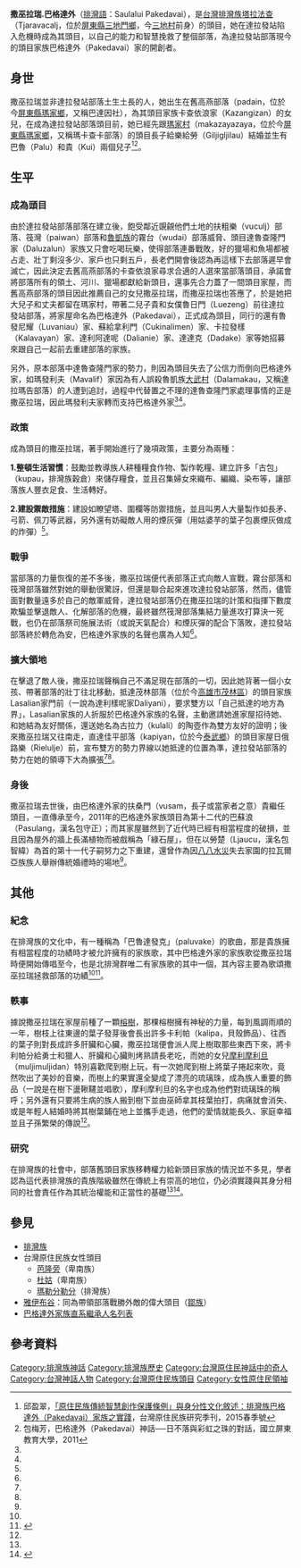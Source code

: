 '''撒巫拉瑞.巴格達外'''（[[排灣語|排灣語]]：Saulalui Pakedavai），是[[台灣|台灣]][[排灣族|排灣族]][[三地村|塔拉法查]]（Tjaravacalj，位於[[屏東縣|屏東縣]][[三地門鄉|三地門鄉]]，今[[三地村|三地村]]前身）的頭目，她在達拉發站陷入危機時成為其頭目，以自己的能力和智慧挽救了整個部落，為達拉發站部落現今的頭目家族巴格達外（Pakedavai）家的開創者。

{{Infobox royalty
| type         = monarch
| name         = 撒巫拉瑞·巴格達外
| image        = 
| image_size   = 250px
| caption      = 
| succession   = mamazangiljan
| reign        = [[三地村|塔拉法查]]
| coronation   = [[瑪家村|瑪家]]王族宮殿
| predecessor  = 
| successor    = 巴魯·巴格達外
| spouse       = 基羅啓勞·卡札尼蘭（Giljigljilaw Kazangiljan）
| full name    = 
| house        = 三地門巴格達外王朝
| father       = 
| mother       = Ljavaus Tarulayaz 
| birth_date   = 
| birth_place  = 高燕
| death_date   = 
| death_place  = 
| burial_date  =
| burial_place = 塔拉法查巴格達外王族宮殿
| signature    = 
| religion     = [[排灣族神靈信仰|大武山傳統信仰]]
|}}

==身世==
撒巫拉瑞並非達拉發站部落土生土長的人，她出生在舊高燕部落（padain，位於今[[屏東縣|屏東縣]][[瑪家鄉|瑪家鄉]]，又稱巴達因社），為其頭目家族卡查依浪家（Kazangizan）的女兒，在成為達拉發站部落頭目前，她已經先跟[[瑪家村|瑪家村]]（makazayazaya，位於今[[屏東縣|屏東縣]][[瑪家鄉|瑪家鄉]]，又稱瑪卡查卡部落）的頭目長子給樂給勞（Giljigljilau）結婚並生有巴魯（Palu）和貴（Kui）兩個兒子<ref name="「原住民族傳統智慧創作保護條例」與身分性文化敘述">邱盈翠，[http://www.tipp.org.tw/researchsourse/word/5221012016.pdf 「原住民族傳統智慧創作保護條例」與身分性文化敘述：排灣族巴格達外（Pakedavai）家族之實踐]，台灣原住民族研究季刊，2015春季號</ref><ref name="巴格達外（Pakedavai）神話">包梅芳，巴格達外（Pakedavai）神話──日不落與彩虹之珠的對話，國立屏東教育大學，2011</ref>。

==生平==
===成為頭目===
由於達拉發站部落部落在建立後，飽受鄰近覬覦他們土地的扶粗樂（vuculj）部落、筏灣（paiwan）部落和[[魯凱族|魯凱族]]的霧台（wudai）部落威脅、頭目達魯查隆門家（Daluzalun）家族又只會吃喝玩樂，使得部落連番戰敗，好的獵場和魚場都被占走、壯丁剩沒多少、家戶也只剩五戶，長老們開會後認為再這樣下去部落遲早會滅亡，因此決定去舊高燕部落的卡查依浪家尋求合適的人選來當部落頭目，承諾會將部落所有的領土、河川、獵場都獻給新頭目，還事先合力蓋了一間頭目家屋，而舊高燕部落的頭目因此推薦自己的女兒撒巫拉瑞，而撒巫拉瑞也答應了，於是她把大兒子和丈夫都留在瑪家村，帶著二兒子貴和女僕魯日門（Luezeng）前往達拉發站部落，將家屋命名為巴格達外（Pakedavai），正式成為頭目，同行的還有魯發尼耀（Luvaniau）家、蘇給拿利門（Cukinalimen）家、卡拉發樣（Kalavayan）家、達利阿達呢（Dalianie）家、達達克（Dadake）家等她招募來跟自己一起前去重建部落的家族。

另外，原本部落中達魯查隆門家的勢力，則因為頭目失去了公信力而倒向巴格達外家，如瑪發利夫（Mavalif）家因為有人誤殺魯凱族[[大武村|大武村]]（Dalamakau，又稱達拉瑪告部落）的人遭到追討，過程中代替置之不理的達魯查隆門家處理事情的正是撒巫拉瑞，因此瑪發利夫家轉而支持巴格達外家<ref name="「原住民族傳統智慧創作保護條例」與身分性文化敘述"/><ref name="巴格達外（Pakedavai）神話"/>。

===政策===
成為頭目的撒巫拉瑞，著手開始進行了幾項政策，主要分為兩種：

'''1.整頓生活習慣'''：鼓勵並教導族人耕種糧食作物、製作乾糧、建立許多「古包」（kupau，排灣族穀倉）來儲存糧食，並且召集婦女來織布、編織、染布等，讓部落族人豐衣足食、生活轉好。

'''2.建設禦敵措施'''：建設如瞭望塔、圍欄等防禦措施，並且叫男人大量製作如長矛、弓箭、佩刀等武器，另外還有妨礙敵人用的煙灰彈（用姑婆芋的葉子包裹煙灰做成的炸彈）<ref name="巴格達外（Pakedavai）神話"/>。
===戰爭===
{{main|太陽谷之戰|風中之戰}}
當部落的力量恢復的差不多後，撒巫拉瑞便代表部落正式向敵人宣戰，霧台部落和筏灣部落雖然對她的舉動很驚訝，但還是聯合起來進攻達拉發站部落，然而，儘管面對數量遠多於自己的敵軍威脅，達拉發站部落仍在撒巫拉瑞的計策和指揮下數度欺騙並擊退敵人、化解部落的危機，最終雖然筏灣部落集結力量進攻打算決一死戰，也仍在部落祭司施展法術（或說天氣配合）和煙灰彈的配合下落敗，達拉發站部落終於轉危為安，巴格達外家族的名聲也廣為人知<ref name="巴格達外（Pakedavai）神話"/>。

===擴大領地===
在擊退了敵人後，撒巫拉瑞聲稱自己不滿足現在部落的一切，因此她背著一個小女孩、帶著部落的壯丁往北移動，抵達茂林部落（位於今[[高雄市|高雄市]][[茂林區|茂林區]]）的頭目家族Lasalian家門前（一說為達利樣呢家Daliyani），要求雙方以「自己抵達的地方為界」，Lasalian家族的人折服於巴格達外家族的名聲，主動邀請她進家屋招待她、和她結為友好關係，還送她名為古拉力（kulali）的陶壺作為雙方友好的證明；後來撒巫拉瑞又往南走，直達佳平部落（kapiyan，位於今[[泰武鄉|泰武鄉]]）的頭目家屋日俄路樂（Rielulje）前，宣布雙方的勢力界線以她抵達的位置為準，達拉發站部落的勢力在她的領導下大為擴張<ref name="「原住民族傳統智慧創作保護條例」與身分性文化敘述"/><ref name="巴格達外（Pakedavai）神話"/>。
===身後===
{{main|巴格達外家族直系繼承人名列表}}
撒巫拉瑞去世後，由巴格達外家的扶桑門（vusam，長子或當家者之意）貴繼任頭目，一直傳承至今，2011年的巴格達外家族頭目為第十二代的巴蘇浪（Pasulang，漢名包守正）；而其家屋雖然到了近代時已經有相當程度的破損，並且因為屋外的牆上長滿植物而被戲稱為「綠石屋」，但在以勞楚（Ljaucu，漢名包智緯）為首的第十一代子嗣努力之下重建，還曾作為因[[八八水災|八八水災]]失去家園的拉瓦爾亞族族人舉辦傳統婚禮時的場地<ref name="巴格達外（Pakedavai）神話"/>。

==其他==
===紀念===
在排灣族的文化中，有一種稱為「巴魯達發克」（paluvake）的歌曲，那是貴族擁有相當程度的功績時才被允許擁有的家族歌，其中巴格達外家的家族歌從撒巫拉瑞時便開始傳唱至今，也是北排灣群唯二有家族歌的其中一個，其內容主要為歌頌撒巫拉瑞拯救部落的功績<ref name="巴格達外（Pakedavai）神話"/><ref name="屏東沿山公路續行">{{cite web|url=|title=2012-4-16屏東沿山公路續行(三地門德文達來部落)|date=2012-04-19|author=杜阿威}}</ref>。

===軼事===
據說撒巫拉瑞在家屋前種了一顆[[榕樹|榕樹]]，那棵榕樹擁有神秘的力量，每到風調雨順的一年，樹枝上往東邊的葉子發芽後會長出許多卡利帕（kalipa，貝殼飾品）、往西的葉子則對長成許多肝臟和心臟，撒巫拉瑞便會派人爬上樹取那些東西下來，將卡利帕分給勇士和獵人、肝臟和心臟則烤熟請長老吃，而她的女兒[[摩利摩利旦|摩利摩利旦]]（muljimuljidan）特別喜歡爬到樹上玩，有一次她爬到樹上將葉子捲起來吹，竟然吹出了美妙的音樂，而樹上的果實還全變成了漂亮的琉璃珠，成為族人重要的飾品（一說是在樹下盪鞦韆並唱歌），摩利摩利旦的名字也成為他們對琉璃珠的稱呼；另外還有只要將生病的族人搬到樹下並由巫師拿其枝葉拍打，病痛就會消失、或是年輕人結婚時將其樹葉鋪在地上並攜手走過，他們的愛情就能長久、家庭幸福並且子孫繁榮的傳說<ref name="巴格達外（Pakedavai）神話"/>。

===研究===
在排灣族的社會中，部落舊頭目家族移轉權力給新頭目家族的情況並不多見，學者認為這代表排灣族的貴族階級雖然在傳統上有崇高的地位，仍必須實踐與其身分相同的社會責任作為其統治權能和正當性的基礎<ref name="「原住民族傳統智慧創作保護條例」與身分性文化敘述"/><ref name="排灣族">{{cite book|last=|first=|date=2007-06-01|title=排灣族|url=https://www.sanmin.com.tw/Product/index/000526914|location=|publisher=三民書局|page=|isbn=9789571446851|author=譚昌國|access-date=2020-12-14|archive-date=2020-10-21|archive-url=https://web.archive.org/web/20201021142341/https://www.sanmin.com.tw/Product/index/000526914|dead-url=no}}</ref>。
==參見==
*[[排灣族|排灣族]]
*台灣原住民族女性頭目
**[[芭隆旁|芭隆旁]]（卑南族）
**[[杜姑|杜姑]]（卑南族）
**[[瑪勒分勒分|瑪勒分勒分]]（排灣族）
*[[雅伊布谷|雅伊布谷]]：同為帶領部落戰勝外敵的偉大頭目（[[鄒族|鄒族]]）
*[[巴格達外家族直系繼承人名列表|巴格達外家族直系繼承人名列表]]

==參考資料==
{{reflist}}

[[Category:排灣族神話|Category:排灣族神話]]
[[Category:排灣族歷史|Category:排灣族歷史]]
[[Category:台灣原住民神話中的奇人|Category:台灣原住民神話中的奇人]]
[[Category:台灣神話人物|Category:台灣神話人物]]
[[Category:台灣原住民族頭目|Category:台灣原住民族頭目]]
[[Category:女性原住民領袖|Category:女性原住民領袖]]